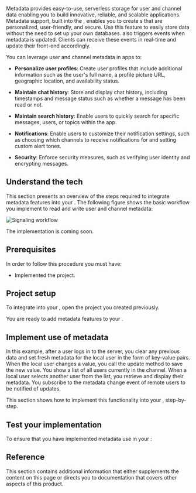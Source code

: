 
Metadata provides easy-to-use, serverless storage for user and channel data enabling you to build innovative, reliable, and scalable applications. Metadata support, built into the <Vpd k="SDK" />, enables you to create <Vpl k="CLIENT" />s that are personalized, user-friendly, and secure. Use this feature to easily store data without the need to set up your own databases. <Vpd k="SDK" /> also triggers events when metadata is updated. Clients can receive these events in real-time and update their front-end accordingly.

You can leverage user and channel metadata in <Vpd k="NAME" /> apps to:

* **Personalize user profiles**: Create user profiles that include additional information such as the user's full name, a profile picture URL, geographic location, and availability status. 

* **Maintain chat history**: Store and display chat history, including timestamps and message status such as whether a message has been read or not. 

* **Maintain search history**: Enable users to quickly search for specific messages, users, or topics within the app. 

* **Notifications**: Enable users to customize their notification settings, such as choosing which channels to receive notifications for and setting custom alert tones. 

* **Security**: Enforce security measures, such as verifying user identity and encrypting messages. 

## Understand the tech

This section presents an overview of the steps required to integrate <Vpd k="NAME" /> metadata features into your <Vpl k="CLIENT" />. The following figure shows the basic workflow you implement to read and write user and channel metadata:

![Signaling workflow](/images/signaling/signaling-metadata-workflow.svg)

<PlatformWrapper notAllowed="android">
The <Vpl k="NAME" /> implementation is coming soon.
</PlatformWrapper>

<PlatformWrapper platform="android">

## Prerequisites

In order to follow this procedure you must have:

<Prerequisites />

* Implemented the [<Vpd k="NAME" /> <Vg k="GET_STARTED"/>](../get-started/get-started-sdk) project.

## Project setup

To integrate <Vpd k="PRODUCT" /> into your <Vpl k="CLIENT" />, open the [<Vpd k="NAME" /> <Vg k="GET_STARTED"/>](../get-started/get-started-sdk) project you created previously.

<ProjectSetup />

You are ready to add <Vpd k="PRODUCT" /> metadata features to your <Vpl k="CLIENT" />.


## Implement use of metadata

In this example, after a user logs in to the <Vpd k="NAME" /> server, you clear any previous data and set fresh metadata for the local user in the form of key-value pairs. When the local user changes a value, you call the update method to save the new value. You show a list of all users currently in the channel. When a local user selects another user from the list, you retrieve and display their metadata. You subscribe to the metadata change event of remote users to be notified of updates.

This section shows how to implement this functionality into your <Vpd k="NAME"/> <Vpl k="CLIENT" />, step-by-step.

<ProjectImplement />

## Test your implementation

To ensure that you have implemented <Vpd k="PRODUCT" /> metadata use in your <Vpl k="CLIENT" />:

<ProjectTest />

## Reference

This section contains additional information that either supplements the content on this page or directs you to documentation that covers other aspects of this product.

<Reference />

</PlatformWrapper>